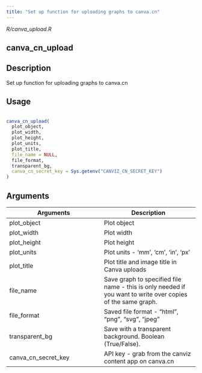 ```yaml
---
title: "Set up function for uploading graphs to canva.cn"
---
```


*R/canva_upload.R*

## canva_cn_upload

## Description
 Set up function for uploading graphs to canva.cn 


## Usage
```r
 
canva_cn_upload( 
  plot_object, 
  plot_width, 
  plot_height, 
  plot_units, 
  plot_title, 
  file_name = NULL, 
  file_format, 
  transparent_bg, 
  canva_cn_secret_key = Sys.getenv("CANVIZ_CN_SECRET_KEY") 
) 
```

## Arguments
|Arguments|Description|
|---|---|
| plot_object | Plot object |
| plot_width | Plot width |
| plot_height | Plot height |
| plot_units | Plot units - 'mm', 'cm', 'in', 'px' |
| plot_title | Plot title and image title in Canva uploads |
| file_name | Save graph to specified file name - this is only needed if you want to write over copies of the same graph. |
| file_format | Saved file format - "html", "png", "svg", "jpeg" |
| transparent_bg | Save with a transparent background. Boolean (True/False). |
| canva_cn_secret_key | API key - grab from the canviz content app on canva.cn |







